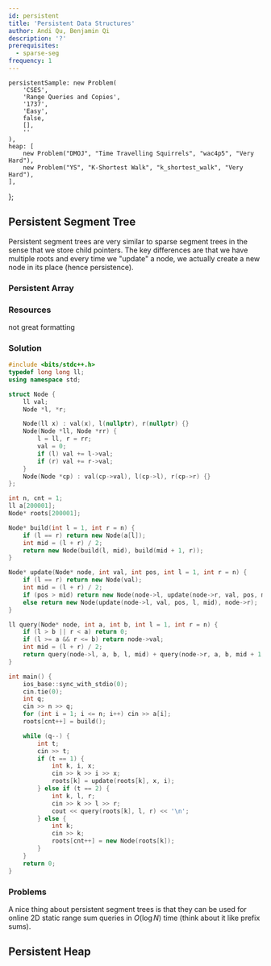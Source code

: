 ```yaml
---
id: persistent
title: 'Persistent Data Structures'
author: Andi Qu, Benjamin Qi
description: '?'
prerequisites:
  - sparse-seg
frequency: 1
---
```




	persistentSample: new Problem(
		'CSES',
		'Range Queries and Copies',
		'1737',
		'Easy',
		false,
		[],
		''
	),
	heap: [
		new Problem("DMOJ", "Time Travelling Squirrels", "wac4p5", "Very Hard"),
		new Problem("YS", "K-Shortest Walk", "k_shortest_walk", "Very Hard"),
	],
};

## Persistent Segment Tree

Persistent segment trees are very similar to sparse segment trees in the sense that we store child pointers. The key differences are that we have multiple roots and every time we "update" a node, we actually create a new node in its place (hence persistence).

<FocusProblem problem={problems.persistentSample} />

### Persistent Array

<IncompleteSection />

### Resources

<Resources>
	<Resource source="oml1111" url="https://drive.google.com/file/d/0BwGLW04WRv0ITEZjRWlMSFc2bk0/view" title="PSeg Slides" starred></Resource>
	<Resource source="Anudeep2011" url="https://blog.anudeep2011.com/persistent-segment-trees-explained-with-spoj-problems/" title="PSegs w/ SPOJ">not great formatting</Resource>
</Resources>

<!-- - [Lazy Propogation](http://codeforces.com/blog/entry/47108?#comment-315047) -->

<IncompleteSection />

### Solution

<IncompleteSection />

<LanguageSection>

<CPPSection>

```cpp
#include <bits/stdc++.h>
typedef long long ll;
using namespace std;

struct Node {
    ll val;
    Node *l, *r;

    Node(ll x) : val(x), l(nullptr), r(nullptr) {}
    Node(Node *ll, Node *rr) {
        l = ll, r = rr;
        val = 0;
        if (l) val += l->val;
        if (r) val += r->val;
    }
    Node(Node *cp) : val(cp->val), l(cp->l), r(cp->r) {}
};

int n, cnt = 1;
ll a[200001];
Node* roots[200001];

Node* build(int l = 1, int r = n) {
    if (l == r) return new Node(a[l]);
    int mid = (l + r) / 2;
    return new Node(build(l, mid), build(mid + 1, r));
}

Node* update(Node* node, int val, int pos, int l = 1, int r = n) {
    if (l == r) return new Node(val);
    int mid = (l + r) / 2;
    if (pos > mid) return new Node(node->l, update(node->r, val, pos, mid + 1, r));
    else return new Node(update(node->l, val, pos, l, mid), node->r);
}

ll query(Node* node, int a, int b, int l = 1, int r = n) {
    if (l > b || r < a) return 0;
    if (l >= a && r <= b) return node->val;
    int mid = (l + r) / 2;
    return query(node->l, a, b, l, mid) + query(node->r, a, b, mid + 1, r);
}

int main() {
    ios_base::sync_with_stdio(0);
    cin.tie(0);
    int q;
    cin >> n >> q;
    for (int i = 1; i <= n; i++) cin >> a[i];
    roots[cnt++] = build();

    while (q--) {
        int t;
        cin >> t;
        if (t == 1) {
            int k, i, x;
            cin >> k >> i >> x;
            roots[k] = update(roots[k], x, i);
        } else if (t == 2) {
            int k, l, r;
            cin >> k >> l >> r;
            cout << query(roots[k], l, r) << '\n';
        } else {
            int k;
            cin >> k;
            roots[cnt++] = new Node(roots[k]);
        }
    }
    return 0;
}
```

</CPPSection>

</LanguageSection>

### Problems

A nice thing about persistent segment trees is that they can be used for online 2D static range sum queries in $O(\log N)$ time (think about it like prefix sums).

<IncompleteSection />

## Persistent Heap

<Resources>
	<Resource source="Benq" title="Leftist Heap" url="https://github.com/bqi343/USACO/blob/master/Implementations/content/data-structures/LeftistHeap.h"> </Resource>
</Resources>

<Problems problems={problems.heap} />

